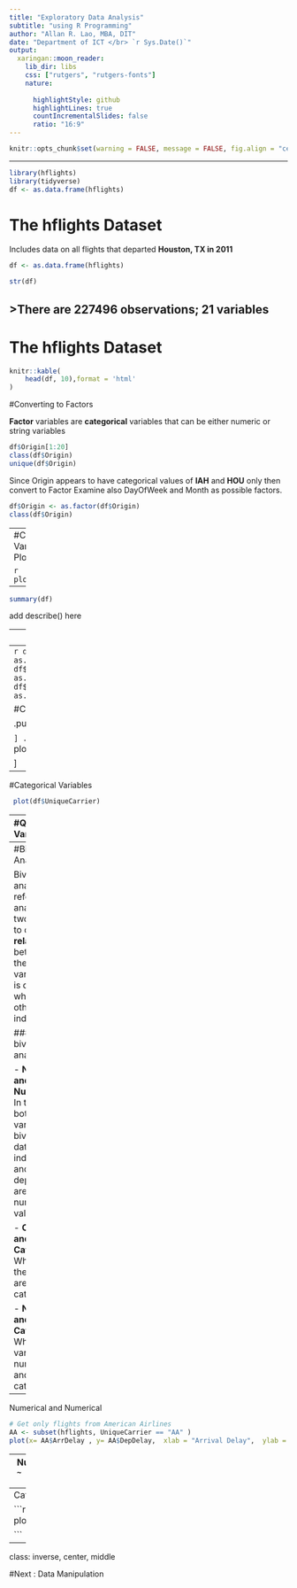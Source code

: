 ```yaml
---
title: "Exploratory Data Analysis"
subtitle: "using R Programming"
author: "Allan R. Lao, MBA, DIT"
date: "Department of ICT </br> `r Sys.Date()`"
output:
  xaringan::moon_reader:
    lib_dir: libs
    css: ["rutgers", "rutgers-fonts"]
    nature:
     
      highlightStyle: github
      highlightLines: true
      countIncrementalSlides: false
      ratio: "16:9"
---
```

```r
knitr::opts_chunk$set(warning = FALSE, message = FALSE, fig.align = "center") 
```

---


```r
library(hflights)
library(tidyverse)
df <- as.data.frame(hflights)
```
# The hflights Dataset
Includes data on all flights that departed **Houston, TX in 2011**

```r
df <- as.data.frame(hflights)

str(df)
```

>There are 227496 observations; 21 variables
---
# The hflights Dataset
```r
knitr::kable(
    head(df, 10),format = 'html'
)
```



#Converting to Factors

**Factor** variables are **categorical** variables that can be either numeric or string variables

```r
df$Origin[1:20]
class(df$Origin)
unique(df$Origin)
```

Since Origin appears to have categorical values of **IAH** and **HOU** only then convert to Factor
Examine also DayOfWeek  and Month as possible factors. 

```r
df$Origin <- as.factor(df$Origin)
class(df$Origin)
```

---
#Categorical Variables as Bar Plots

```r
plot(df$Origin)
```

---


```r
summary(df)
```

add describe() here


---
#Univariate analysis

In univariate analysis, the output is a single variable and all data collected is for it. There is no cause-and-effect relationship at all

## Charts to use

- Categorical ( Bar , Pie Charts)
- Quantitative (Histogram, BoxPlot, DensityPlot)

---
```r
df$DayOfWeek <- as.factor(df$DayOfWeek)
df$Month <- as.factor(df$Month)
df$UniqueCarrier <- as.factor(df$UniqueCarrier)
```

#Categorical Variables

.pull-left[
```r
plot(df$Month)

```
]
.pull-right[
```r
 plot(df$DayOfWeek)
```

]
---
#Categorical Variables
```r
 plot(df$UniqueCarrier)
```


---
#Quantitative Variables



.pull-left[
```r
hist(df$DepDelay)

```
]
.pull-right[
```r
 hist(df$ArrDelay)
```
  

]
---
#BiVariate Analysis

Bivariate analysis refers to the analysis of two variables to determine **relationships** between them. One variable here is dependent while the other is independent. 

###Types of bivariate data analysis

- **Numerical and Numerical** – In this type, both the variables of bivariate data, independent and dependent, - are having numerical values.

- **Categorical and Categorical** – When both the variables are categorical.

- **Numerical and Categorical** – When one variable is numerical and one is categorical.

---

Numerical and Numerical
```r
# Get only flights from American Airlines
AA <- subset(hflights, UniqueCarrier == "AA" )
plot(x= AA$ArrDelay , y= AA$DepDelay,  xlab = "Arrival Delay",  ylab = "Departure Delay", col = "dodgerblue1")
```
---
Numerical and Categorical
```r
plot(AA$ArrDelay ~ AA$DayOfWeek , xlab = "Day of Week",  ylab = "Arrival Delay", col = "dodgerblue1")
```
---
Categorical and Categorical

```r
plot(as.factor(df$DayOfWeek) ~ as.factor(df$Origin))

```
---
class: inverse, center, middle

#Next : Data Manipulation



